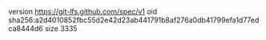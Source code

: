 version https://git-lfs.github.com/spec/v1
oid sha256:a2d4010852fbc55d2e42d23ab441791b8af276a0db41799efa1d77edca8444d6
size 3335
